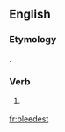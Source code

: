 ==English==

===Etymology===
{{suffix|bleed|est|lang=en}}.

===Verb===
{{head|en}}

# {{context|archaic|lang=en}} {{second-person singular of|bleed|lang=en}}

[[fr:bleedest]]